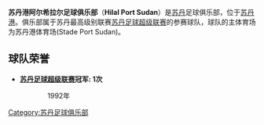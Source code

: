 {{Unreferenced |time=2010-02-12T16:28:11+00:00 }}
'''苏丹港阿尔希拉尔足球俱乐部'''（'''Hilal Port Sudan'''）是[[苏丹|苏丹]]足球俱乐部，位于[[苏丹港|苏丹港]]。俱乐部属于苏丹最高级别联赛[[苏丹足球超级联赛|苏丹足球超级联赛]]的参赛球队，球队的主体育场为苏丹港体育场(Stade Port Sudan)。

==球队荣誉==
*'''[[苏丹足球超级联赛|苏丹足球超级联赛]]冠军: 1次'''
:: 1992年

{{足球俱樂部小作品}}
[[Category:苏丹足球俱乐部|Category:苏丹足球俱乐部]]